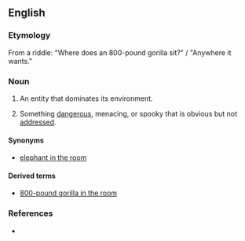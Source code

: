==English==

===Etymology===
From a riddle: "Where does an 800-pound gorilla sit?" / "Anywhere it wants."

===Noun===
{{en-noun|sg=[[800]]-[[pound]] [[gorilla]]}}

# {{idiomatic}} An entity that dominates its environment.
# {{idiomatic}} Something [[dangerous]], menacing, or spooky that is obvious but not [[address]]ed.

====Synonyms====
* [[elephant in the room]]

====Derived terms====
* [[800-pound gorilla in the room]]

===References===
*{{R:OneLook}}